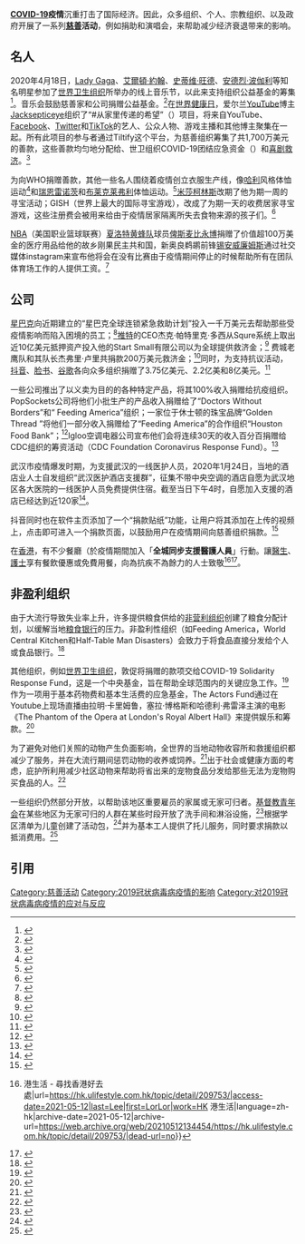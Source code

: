 '''[[COVID-19|COVID-19]]疫情'''沉重打击了国际经济。因此，众多组织、个人、宗教组织、以及政府开展了一系列'''[[慈善|慈善]]活动'''，例如捐助和演唱会，来帮助减少经济衰退带来的影响。

== 名人 ==
2020年4月18日，[[Lady_Gaga|Lady Gaga]]、[[艾爾頓·約翰|艾爾頓·約翰]]、[[史蒂维·旺德|史蒂维·旺德]]、[[安德烈·波伽利|安德烈·波伽利]]等知名明星参加了[[世界卫生组织|世界卫生组织]]所举办的线上音乐节，以此来支持组织公益基金的筹集<ref>{{Cite web|title=Star-Studded 'One World' Concert To Rally Support For Health Care Workers|url=https://www.npr.org/sections/coronavirus-live-updates/2020/04/18/838012675/star-studded-one-world-concert-to-rally-support-for-health-care-workers|date=2020-04-18|last=Bowman|first=Emma|publisher=NPR|access-date=2020-04-20|archive-date=2020-04-20|archive-url=https://web.archive.org/web/20200420033126/https://www.npr.org/sections/coronavirus-live-updates/2020/04/18/838012675/star-studded-one-world-concert-to-rally-support-for-health-care-workers|dead-url=no}}</ref>。音乐会鼓励慈善家和公司捐赠公益基金。<ref>{{Cite web|title=Lady Gaga, Rolling Stones, top stars come 'together at home' for Covid-19 benefit concert|url=https://www.france24.com/en/20200419-lady-gaga-rolling-stones-top-stars-come-together-at-home-for-covid-19-benefit-concert|date=2020-04-19|publisher=France 24|access-date=2020-04-20|archive-date=2020-04-20|archive-url=https://web.archive.org/web/20200420015010/https://www.france24.com/en/20200419-lady-gaga-rolling-stones-top-stars-come-together-at-home-for-covid-19-benefit-concert|dead-url=no}}</ref>在[[世界健康日|世界健康日]]，爱尔兰[[YouTube|YouTube]]博主[[Jacksepticeye|Jacksepticeye]]组织了“#从家里传递的希望”（{{Lang|en|#HopeFromHome}}）项目，将来自YouTube、[[Facebook|Facebook]]、[[Twitter|Twitter]]和[[抖音|TikTok]]的艺人、公众人物、游戏主播和其他博主聚集在一起。所有此项目的参与者通过Tiltify这个平台，为慈善组织筹集了共1,700万美元的善款，这些善款均匀地分配给{{Le|联合劝募组织|United Way Worldwide}}、世卫组织COVID-19团结应急资金（{{Lang|en|the United Nations Foundation for Covid-19 Solidarity Response Fund for the WHO}}）和[[喜劇救濟|喜剧救济]]。<ref>{{Cite web|title=A YouTube gamer helped raise nearly $660,000 in 12 hours for Covid-19 relief efforts|url=https://www.cnn.com/2020/04/09/us/home-from-home-charity-livestream-trnd/index.html|last=Bundy|first=Austen|publisher=CNN|access-date=2020-04-20|archive-date=2020-04-22|archive-url=https://web.archive.org/web/20200422141955/https://www.cnn.com/2020/04/09/us/home-from-home-charity-livestream-trnd/index.html|dead-url=no}}</ref>

为向WHO捐赠善款，其他一些名人围绕着疫情创立衣服生产线，像[[哈利·斯泰爾斯|哈利]]风格体恤运动<ref>{{Cite web|title=Harry Styles' Charity Shirt: Details|url=http://www.billboard.com/articles/columns/pop/9352960/harry-styles-charity-shirt|date=2020-04-07|last=Kaufman|first=Gil|website=Billboard|access-date=2020-04-20|archive-date=2020-04-23|archive-url=https://web.archive.org/web/20200423090247/https://www.billboard.com/articles/columns/pop/9352960/harry-styles-charity-shirt|dead-url=no}}</ref>和[[萊恩·雷諾斯|瑞恩雷诺茨]]和[[布蕾克·萊芙莉|布莱克莱弗利]]体恤运动。<ref>{{Cite web|title=Ryan Reynolds Recruited Blake Lively's Mom To Sell 'Obscenely Boring Shirts' For COVID-19 Relief|url=http://www.mtv.com/news/3163461/ryan-reynolds-coronavirus-charity-shirt/|date=2020-04-17|last=Vincent|first=Brittany|publisher=MTV News|access-date=2020-04-20|archive-date=2020-04-21|archive-url=https://web.archive.org/web/20200421161906/http://www.mtv.com/news/3163461/ryan-reynolds-coronavirus-charity-shirt/|dead-url=no}}</ref>[[米沙·克林斯|米莎柯林斯]]改期了他为期一周的寻宝活动；GISH（世界上最大的国际寻宝游戏），改成了为期一天的收费居家寻宝游戏，这些注册费会被用来给由于疫情居家隔离所失去食物来源的孩子们。<ref>{{Cite web|title=Misha Collins Talks His Play-at-Home, Mini Gish Scavenger Hunt|url=https://www.themarysue.com/misha-collins-talks-his-mini-gish-scavenger-hunt/|date=2020-04-20|last=Mason|first=Jessica|website=themarysue.com|access-date=2020-04-21|archive-date=2020-04-23|archive-url=https://web.archive.org/web/20200423151938/https://www.themarysue.com/misha-collins-talks-his-mini-gish-scavenger-hunt/|dead-url=no}}</ref>

[[NBA|NBA]]（美国职业篮球联赛）[[夏洛特黄蜂队|夏洛特黄蜂队]]球员[[俾斯麥·畢永柏|俾斯麦比永博]]捐赠了价值超100万美金的医疗用品给他的故乡刚果民主共和国，新奥良鹈鹕前锋[[錫安·威廉森|锡安威廉姆斯]]通过社交媒体instagram来宣布他将会在没有比赛由于疫情期间停止的时候帮助所有在团队体育场工作的人提供工资。<ref>{{Cite web|title=How Celebrities, Athletes, and Civilians Are Giving Back During the Coronavirus Pandemic|url=https://www.glamour.com/story/how-celebrities-athletes-and-regular-people-are-giving-back-during-the-coronavirus-pandemic|date=2020-04-19|website=Glamour|access-date=2020-04-20|archive-date=2020-04-20|archive-url=https://web.archive.org/web/20200420035303/https://www.glamour.com/story/how-celebrities-athletes-and-regular-people-are-giving-back-during-the-coronavirus-pandemic|dead-url=no}}</ref>

== 公司 ==
[[星巴克|星巴克]]向近期建立的“星巴克全球连锁紧急救助计划”投入一千万美元去帮助那些受疫情影响而陷入困境的员工；<ref>{{Cite press release|url=https://stories.starbucks.com/press/2020/starbucks-commits-10m-usd-in-covid-19-relief-for-partners-around-the-world/|title=Starbucks Commits $10M USD in COVID-19 relief for partners around the world|date=2020-04-08|publisher=Starbucks|access-date=2020-04-20|archive-date=2020-04-20|archive-url=https://web.archive.org/web/20200420130616/https://stories.starbucks.com/press/2020/starbucks-commits-10m-usd-in-covid-19-relief-for-partners-around-the-world/|dead-url=no}}</ref>[[推特|推特]]的CEO杰克·帕特里克·多西从Squre系统上取出近10亿美元抵押资产投入他的Start Small有限公司以为全球提供救济金；<ref>{{Cite web|title=Jack Dorsey to donate $1 billion to fund COVID-19 relief and other charities|url=https://www.theverge.com/2020/4/7/21212766/jack-dorsey-coronavirus-covid-19-donate-relief-fund-square-twitter|date=2020-04-07|last=Statt|first=Nick|website=The Verge|access-date=2020-04-20|archive-date=2020-04-15|archive-url=https://web.archive.org/web/20200415022042/https://www.theverge.com/2020/4/7/21212766/jack-dorsey-coronavirus-covid-19-donate-relief-fund-square-twitter|dead-url=no}}</ref> 费城老鹰队和其队长杰弗里·卢里共捐款200万美元救济金；<ref>{{Cite web|title=Jeffrey Lurie, Eagles Donating $1 Million for Coronavirus Relief Effort and 100,000 N-95 Masks to Hospitals|url=https://www.nbcphiladelphia.com/news/sports/eagles/jeff-lurie-eagles-1-million-coronavirus-relief-effort/2370584/|date=2020-04-21|last=Zangaro|first=Dave|website=NBC10 Philadelphia|access-date=2020-04-21|archive-date=2020-07-29|archive-url=https://web.archive.org/web/20200729072437/https://www.nbcphiladelphia.com/news/sports/eagles/jeff-lurie-eagles-1-million-coronavirus-relief-effort/2370584/|dead-url=no}}</ref>同时，为支持抗议活动，[[抖音|抖音]]、[[脸书|脸书]]、[[谷歌|谷歌]]各向众多组织捐赠了3.75亿美元、2.2亿美和8亿美元。<ref>{{Cite web|title=TikTok is donating $375 million to COVID-19 relief|url=https://www.deseret.com/entertainment/2020/4/9/21215522/tiktok-donate-375-million-covid19-relief-coronavirus-charity-ads-tech|date=2020-04-09|last=Wallace|first=Anne|website=Deseret News|access-date=2020-04-22|archive-date=2020-04-17|archive-url=https://web.archive.org/web/20200417082142/https://www.deseret.com/entertainment/2020/4/9/21215522/tiktok-donate-375-million-covid19-relief-coronavirus-charity-ads-tech|dead-url=no}}</ref>

一些公司推出了以义卖为目的的各种特定产品，将其100%收入捐赠给抗疫组织。PopSockets公司将他们小批生产的产品收入捐赠给了“Doctors Without Borders”和“ Feeding America”组织；一家位于休士顿的珠宝品牌“Golden Thread ”将他们一部分收入捐赠给了“Feeding America”的合作组织“Houston Food Bank”；<ref>{{Cite web|title=30 companies that are donating their proceeds to coronavirus relief charities|url=https://www.businessinsider.com/companies-donating-proceeds-coronavirus-relief-2020-3|last=Fox|first=Caroline|website=Business Insider|access-date=2020-04-20|archive-date=2020-04-16|archive-url=https://web.archive.org/web/20200416085646/https://www.businessinsider.com/companies-donating-proceeds-coronavirus-relief-2020-3|dead-url=no}}</ref>Igloo空调电器公司宣布他们会将连续30天的收入百分百捐赠给CDC组织的筹资活动（CDC Foundation Coronavirus Response Fund）。<ref>{{Cite press release|url=https://www.businesswire.com/news/home/20200319005609/en/Igloo-Pledges-Profits-CDC-Foundation%E2%80%99s-Coronavirus-Response|title=Igloo Pledges Profits to CDC Foundation’s Coronavirus Response Fund|date=2020-03-19|publisher=Igloo|via=Business Wire|access-date=2020-04-22|archive-date=2020-07-27|archive-url=https://web.archive.org/web/20200727193432/https://www.businesswire.com/news/home/20200319005609/en/Igloo-Pledges-Profits-CDC-Foundation%E2%80%99s-Coronavirus-Response|dead-url=no}}</ref>

武汉市疫情爆发时期，为支援武汉的一线医护人员，2020年1月24日，当地的酒店业人士自发组织“武汉医护酒店支援群”，征集不带中央空调的酒店自愿为武汉地区各大医院的一线医护人员免费提供住宿。截至当日下午4时，自愿加入支援的酒店已经达到近120家<ref>{{Cite web|title=武汉支援医护人员酒店已近120家，协和医院附近全部住满_战疫_澎湃新闻-The Paper|url=https://www.thepaper.cn/newsDetail_forward_5632969|access-date=2021-05-12|work=www.thepaper.cn|archive-date=2020-01-27|archive-url=https://web.archive.org/web/20200127022225/https://www.thepaper.cn/newsDetail_forward_5632969|dead-url=no}}</ref>。

抖音同时也在软件主页添加了一个“捐款贴纸”功能，让用户将其添加在上传的视频上，点击即可进入一个捐款页面，以鼓励用户在疫情期间向慈善组织捐款。<ref>{{Cite news|1=|url=https://www.theverge.com/2020/4/28/21239489/tiktok-donation-stickers-coronavirus-pandemic-charities-cdc-foundation-meals-on-wheels-red-cross|title=TikTok’s latest stickers let you donate to charity|last=Porter|first=Jon|date=2020-04-28|work=The Verge|accessdate=2020-08-05|archive-date=2020-07-27|archive-url=https://web.archive.org/web/20200727192359/https://www.theverge.com/2020/4/28/21239489/tiktok-donation-stickers-coronavirus-pandemic-charities-cdc-foundation-meals-on-wheels-red-cross|dead-url=no}}</ref>

在[[香港|香港]]，有不少餐廳（於疫情期間加入「'''全城同步支援醫護人員'''」行動。讓[[醫生|醫生]]、[[護士|護士]]享有餐飲優惠或免費用餐，向為抗疾不為餘力的人士致敬<ref>{{Cite web|title=【新冠肺炎】多間餐廳響應支援醫護人員行動 為醫生護士提供免費用餐打氣加油 {{!}} 港生活 - 尋找香港好去處|url=https://hk.ulifestyle.com.hk/topic/detail/209753/|access-date=2021-05-12|last=Lee|first=LorLor|work=HK 港生活|language=zh-hk|archive-date=2021-05-12|archive-url=https://web.archive.org/web/20210512134454/https://hk.ulifestyle.com.hk/topic/detail/209753/|dead-url=no}}</ref><ref>{{Cite web|title=全城抗炎 與醫護同行！提供醫護餐飲免費優惠餐廳一覽 - 開飯專題|url=https://www.openrice.com/zh/hongkong/article/%E5%85%A8%E5%9F%8E%E6%8A%97%E7%82%8E-%E8%88%87%E9%86%AB%E8%AD%B7%E5%90%8C%E8%A1%8C-%E6%8F%90%E4%BE%9B%E9%86%AB%E8%AD%B7%E9%A4%90%E9%A3%B2%E5%85%8D%E8%B2%BB%E5%84%AA%E6%83%A0%E9%A4%90%E5%BB%B3%E4%B8%80%E8%A6%BD-a6138|access-date=2021-05-12|work=OpenRice 香港開飯喇|language=zh-HK|archive-date=2021-05-13|archive-url=https://web.archive.org/web/20210513024609/https://www.openrice.com/zh/hongkong/article/%E5%85%A8%E5%9F%8E%E6%8A%97%E7%82%8E-%E8%88%87%E9%86%AB%E8%AD%B7%E5%90%8C%E8%A1%8C-%E6%8F%90%E4%BE%9B%E9%86%AB%E8%AD%B7%E9%A4%90%E9%A3%B2%E5%85%8D%E8%B2%BB%E5%84%AA%E6%83%A0%E9%A4%90%E5%BB%B3%E4%B8%80%E8%A6%BD-a6138|dead-url=no}}</ref>。

== 非盈利组织 ==
由于大流行导致失业率上升，许多提供粮食供给的[[非营利组织|非营利组织]]创建了粮食分配计划，以缓解当地[[食物銀行|粮食银行]]的压力。非盈利性组织（如Feeding America，World Central Kitchen和Half-Table Man Disasters）会致力于将食品直接分发给个人或食品银行。<ref>{{Cite news|last=Giordano|first=Medea|url=https://www.wired.com/story/covid-19-charities-nonprofits-companies-helping/|title=The Nonprofits and Companies Helping to Fight the Pandemic|date=2020-04-18|work=Wired|access-date=2020-04-20|issn=1059-1028|archive-date=2020-04-18|archive-url=https://web.archive.org/web/20200418024324/https://www.wired.com/story/covid-19-charities-nonprofits-companies-helping/|dead-url=no}}</ref>

其他组织，例如[[世界卫生组织|世界卫生组织]]，敦促将捐赠的款项交给COVID-19 Solidarity Response Fund，这是一个中央基金，旨在帮助全球范围内的关键应急工作。<ref>{{Cite web|title=COVID-19 Response Fund|url=https://www.who.int/emergencies/diseases/novel-coronavirus-2019/donate|publisher=World Health Organization|access-date=2020-04-20|archive-date=2020-04-20|archive-url=https://web.archive.org/web/20200420170225/https://www.who.int/emergencies/diseases/novel-coronavirus-2019/donate|dead-url=no}}</ref>作为一项用于基本药物费和基本生活费的应急基金，The Actors Fund通过在Youtube上现场直播由拉明·卡里姆鲁，塞拉·博格斯和哈德利·弗雷泽主演的电影 《The Phantom of the Opera at London's Royal Albert Hall》来提供娱乐和筹款。<ref>{{Cite web|title=Not Only Should You Stream The Phantom of the Opera This Weekend, You Have To|url=https://www.vulture.com/2020/04/actors-fund-livestreams-phantom-of-the-opera-for-charity.html|date=2020-04-18|last=Kiefer|first=Halle|language=en-us|website=Vulture|access-date=2020-05-09|archive-date=2020-04-24|archive-url=https://web.archive.org/web/20200424123052/https://www.vulture.com/2020/04/actors-fund-livestreams-phantom-of-the-opera-for-charity.html|dead-url=no}}</ref>

为了避免对他们关照的动物产生负面影响，全世界的当地动物收容所和救援组织都减少了服务，并在大流行期间惩罚动物的收养或饲养。<ref>{{Cite web|title=How you can help during the coronavirus outbreak|url=https://www.washingtonpost.com/nation/2020/03/21/how-you-can-help-during-coronavirus/?arc404=true|date=2020-04-06|last=Vongkiatkajorn|first=Kanyakrit|last2=Daily|first2=Laura|website=The Washington Post|access-date=2020-04-19|archive-date=2020-04-18|archive-url=https://web.archive.org/web/20200418230500/https://www.washingtonpost.com/nation/2020/03/21/how-you-can-help-during-coronavirus/?arc404=true|dead-url=no}}</ref>出于社会或健康方面的考虑，庇护所利用减少社区动物来帮助将省出来的宠物食品分发给那些无法为宠物购买食品的人。<ref>{{Cite web|title=York County SPCA starts pantry to help owners feed pets|url=https://www.abc27.com/news/local/york/york-county-spca-starts-pantry-to-help-owners-feed-pets/|date=2020-04-20|last=Pritchett|first=Valerie|website=ABC27|access-date=2020-04-21|archive-date=2020-04-21|archive-url=https://web.archive.org/web/20200421225726/https://www.abc27.com/news/local/york/york-county-spca-starts-pantry-to-help-owners-feed-pets/|dead-url=no}}</ref>

一些组织仍然部分开放，以帮助该地区重要雇员的家属或无家可归者。[[基督教青年会|基督教青年会]]在某些地区为无家可归的人群在某些时段开放了洗手间和淋浴设施，<ref>{{Cite web|title=Floyd Co. YMCA giving opens bathroom, shower to homeless during COVID-19 pandemic|url=https://www.wlky.com/article/floyd-co-ymca-giving-opens-bathroom-shower-to-homeless-during-covid-19-pandemic/32216862|date=2020-04-21|last=Lord|first=Shaquille|publisher=WLKY|access-date=2020-04-21|archive-date=2020-04-25|archive-url=https://web.archive.org/web/20200425102517/https://www.wlky.com/article/floyd-co-ymca-giving-opens-bathroom-shower-to-homeless-during-covid-19-pandemic/32216862|dead-url=no}}</ref>根据学区清单为儿童创建了活动包，<ref>{{Cite web|title=YMCA providing fun packs for children|url=https://www.kpcnews.com/covid-19/article_ffdce51d-e370-561b-a9bb-9d3428b63b1e.html|date=2020-04-20|last=Oberlin|first=Amy|website=KPCNews|access-date=2020-04-21|archive-date=2020-04-20|archive-url=https://web.archive.org/web/20200420193940/https://www.kpcnews.com/covid-19/article_ffdce51d-e370-561b-a9bb-9d3428b63b1e.html|dead-url=no}}</ref>并为基本工人提供了托儿服务，同时要求捐款以抵消费用。<ref>{{Cite web|title=YMCA now accepting COVID-19 essential worker child car assistance payments|url=https://www.cbs7.com/content/news/YMCA-now-accepting-COVID-19-essential-worker-child-car-assistance-payments-569692471.html|publisher=KOSA|access-date=2020-04-21|archive-date=2020-04-20|archive-url=https://web.archive.org/web/20200420000709/https://www.cbs7.com/content/news/YMCA-now-accepting-COVID-19-essential-worker-child-car-assistance-payments-569692471.html|dead-url=no}}</ref>

==引用==
{{reflist|30em}}

{{COVID-19}}

[[Category:慈善活动|Category:慈善活动]]
[[Category:2019冠状病毒病疫情的影响|Category:2019冠状病毒病疫情的影响]]
[[Category:对2019冠状病毒病疫情的应对与反应|Category:对2019冠状病毒病疫情的应对与反应]]
